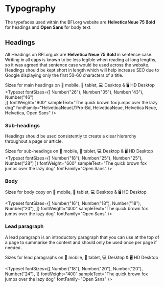
<Meta title="1 Docs/Visual Language/3 Typography" />

# Typography

The typefaces used within the BFI.org website are **HelveticaNeue 75 Bold** for headings and **Open Sans** for body text.

## Headings

All Headings on BFI.org.uk are **Helvetica Neue 75 Bold** in sentence case. Writing in all caps is known to be less legible when reading at long lengths, so it was agreed that sentence case would be used across the website. Headings should be kept short in length which will help increase SEO due to Google displaying only the first 50-60 characters of a title. 

Sizes for main headings on 📱 mobile, 📱 tablet, 💻 Desktop & 🖥 HD Desktop
<Typeset
    fontSizes={[
        Number("26"),
        Number("35"),
        Number("43"),
        Number("46")        
    ]}
    fontWeight="900"
    sampleText="The quick brown fox jumps over the lazy dog"
    fontFamily="HelveticaNeueLTPro-Bd, HelveticaNeue, Helvetica Neue, Helvetica, Open Sans"
/>


### Sub-headings

Headings should be used consistently to create a clear hierarchy throughout a page or article. 

Sizes for sub-headings on 📱 mobile, 📱 tablet, 💻 Desktop & 🖥 HD Desktop
<Typeset
    fontSizes={[
        Number("18"),
        Number("25"),
        Number("25"),
        Number("28")
    ]}
    fontWeight="600"
    sampleText="The quick brown fox jumps over the lazy dog"
    fontFamily="Open Sans"
/>

### Body

Sizes for body copy on 📱 mobile, 📱 tablet, 💻 Desktop & 🖥 HD Desktop

<Typeset
    fontSizes={[
        Number("16"),
        Number("18"),
        Number("18"),
        Number("20"),
    ]}
    fontWeight="400"
    sampleText="The quick brown fox jumps over the lazy dog"
    fontFamily="Open Sans"
/>


### Lead paragraph

A lead paragraph is an introductory paragraph that you can use at the top of a page to summarise the content and should only be used once per page if needed.

Sizes for lead paragraphs on 📱 mobile, 📱 tablet, 💻 Desktop & 🖥 HD Desktop

<Typeset
    fontSizes={[
        Number("18"),
        Number("20"),
        Number("20"),
        Number("24"),
    ]}
    fontWeight="400"
    sampleText="The quick brown fox jumps over the lazy dog"
    fontFamily="Open Sans"
/>
